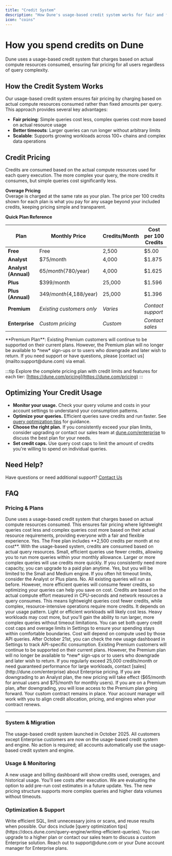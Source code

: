 ```yaml
---
title: "Credit System"
description: "How Dune's usage-based credit system works for fair and flexible querying"
icon: "coins"
---
```


# How you spend credits on Dune

Dune uses a usage-based credit system that charges based on actual compute resources consumed, ensuring fair pricing for all users regardless of query complexity.

## How the Credit System Works

Our usage-based credit system ensures fair pricing by charging based on actual compute resources consumed rather than fixed amounts per query. This approach provides several key advantages:

- **Fair pricing**: Simple queries cost less, complex queries cost more based on actual resource usage
- **Better timeouts**: Larger queries can run longer without arbitrary limits
- **Scalable**: Supports growing workloads across 100+ chains and complex data operations

## Credit Pricing

Credits are consumed based on the actual compute resources used for each query execution. The more complex your query, the more credits it consumes, but simple queries cost significantly less.

**Overage Pricing**  
Overage is charged at the same rate as your plan. The price per 100 credits shown for each plan is what you pay for any usage beyond your included credits, keeping pricing simple and transparent.

**Quick Plan Reference**

| Plan | Monthly Price | Credits/Month | Cost per 100 Credits |
|------|---------------|---------------|---------------------|
| **Free** | Free | 2,500 | $5.00 |
| **Analyst** | $75/month | 4,000 | $1.875 |
| **Analyst (Annual)** | $65/month ($780/year) | 4,000 | $1.625 |
| **Plus** | $399/month | 25,000 | $1.596 |
| **Plus (Annual)** | $349/month ($4,188/year) | 25,000 | $1.396 |
| **Premium** | *Existing customers only* | *Varies* | *Contact support* |
| **Enterprise** | *Custom pricing* | *Custom* | *Contact sales* |

<Note>
**Premium Plan**: Existing Premium customers will continue to be supported on their current plans. However, the Premium plan will no longer be available to *new* sign-ups or to users who downgrade and later wish to return. If you need support or have questions, please [contact us](mailto:support@dune.com) via email.
</Note>

:::tip
Explore the complete pricing plan with credit limits and features for each tier: [https://dune.com/pricing](https://dune.com/pricing)
:::

## Optimizing Your Credit Usage

- **Monitor your usage.** Check your query volume and costs in your account settings to understand your consumption patterns.
- **Optimize your queries.** Efficient queries save credits and run faster. See [query optimization tips](https://docs.dune.com/query-engine/writing-efficient-queries) for guidance.
- **Choose the right plan.** If you consistently exceed your plan limits, consider upgrading or contact our sales team at [dune.com/enterprise](http://dune.com/enterprise) to discuss the best plan for your needs.
- **Set credit caps.** Use query cost caps to limit the amount of credits you're willing to spend on individual queries.

## Need Help?

Have questions or need additional support? [Contact Us](mailto:support@dune.com)

## FAQ

### Pricing & Plans

<AccordionGroup>
  <Accordion title="How does Dune's credit system work?">
    Dune uses a usage-based credit system that charges based on actual compute resources consumed. This ensures fair pricing where lightweight queries cost less and complex queries cost more based on their actual resource requirements, providing everyone with a fair and flexible experience.
  </Accordion>

  <Accordion title="Is there a Free plan?">
    Yes. The Free plan includes **2,500 credits per month at no cost**. With the usage-based system, credits are consumed based on actual query resources. Small, efficient queries use fewer credits, allowing you to run more queries within your monthly allowance. Larger or more complex queries will use credits more quickly. If you consistently need more capacity, you can upgrade to a paid plan anytime.
  </Accordion>

  <Accordion title="Can I run bigger queries if I stay on a Free plan?">
    Yes, but you will be limited to the Small and Medium engine. If you often hit timeout limits, consider the Analyst or Plus plans.
  </Accordion>

  <Accordion title="Do I need to rewrite my queries?">
    No. All existing queries will run as before. However, more efficient queries will consume fewer credits, so optimizing your queries can help you save on cost.
  </Accordion>

  <Accordion title="How are credits now calculated?">
    Credits are based on the actual compute effort measured in CPU-seconds and network resources a query consumes. This means lightweight queries cost fewer credits, while complex, resource-intensive operations require more credits.
  </Accordion>

  <Accordion title="Will my monthly cost increase?">
    It depends on your usage pattern. Light or efficient workloads will likely cost less. Heavy workloads may cost more, but you'll gain the ability to run larger, more complex queries without timeout limitations. You can set both query credit cost caps and overage limits in Settings to ensure your spending stays within comfortable boundaries.
  </Accordion>

  <Accordion title="I run a lot of API queries. Will they cost more?">
    Cost will depend on compute used by those API queries. After October 21st, you can check the new usage dashboard in Settings to track API-specific consumption.
  </Accordion>

  <Accordion title="What happens to the Premium plan?">
    Existing Premium customers will continue to be supported on their current plans. However, the Premium plan will no longer be available to *new* sign-ups or to users who downgrade and later wish to return. If you regularly exceed 25,000 credits/month or need guaranteed performance for large workloads, contact [sales](http://dune.com/enterprise) about Enterprise pricing.
  </Accordion>

  <Accordion title="What happens if I have a scheduled downgrade for a plan that occurs after October 21st, 2025?">
    If you are downgrading to an Analyst plan, the new pricing will take effect ($65/month for annual users and $75/month for monthly users). If you are on a Premium plan, after downgrading, you will lose access to the Premium plan going forward.
  </Accordion>

  <Accordion title="How does the new engine affect my enterprise contract?">
    Your custom contract remains in place. Your account manager will work with you to align credit allocation, pricing, and engines when your contract renews.
  </Accordion>
</AccordionGroup>

---

### System & Migration

<AccordionGroup>
  <Accordion title="When did the usage-based system launch?">
    The usage-based credit system launched in October 2025. All customers except Enterprise customers are now on the usage-based credit system and engine.
  </Accordion>

  <Accordion title="Do I need to take any action?">
    No action is required; all accounts automatically use the usage-based credit system and engine.
  </Accordion>
</AccordionGroup>

### Usage & Monitoring

<AccordionGroup>
  <Accordion title="How can I monitor my credit consumption?">
    A new usage and billing dashboard will show credits used, overages, and historical usage.
  </Accordion>

  <Accordion title="Will I see the cost before running a query?">
    You'll see costs after execution. We are evaluating the option to add pre-run cost estimates in a future update.
  </Accordion>

  <Accordion title="Can I run bigger queries now?">
    Yes. The new pricing structure supports more complex queries and higher data volumes without timeouts.
  </Accordion>
</AccordionGroup>

### Optimization & Support

<AccordionGroup>
  <Accordion title="How can I lower my credit usage?">
    Write efficient SQL, limit unnecessary joins or scans, and reuse results when possible. Our docs include [query optimization tips](https://docs.dune.com/query-engine/writing-efficient-queries).
  </Accordion>

  <Accordion title="What if I consistently exceed my plan credits?">
    You can upgrade to a higher plan or contact our sales team to discuss a custom Enterprise solution.
  </Accordion>

  <Accordion title="Who do I contact for help?">
    Reach out to support@dune.com or your Dune account manager for Enterprise plans.
  </Accordion>
</AccordionGroup>
